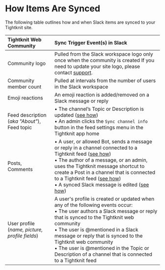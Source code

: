 # How Items Are Synced

The following table outlines how and when Slack items are synced to your Tightknit site.


| Tightknit Web Community                            | Sync Trigger Event(s) in Slack                                                                                                                                                                                                                                                                                                                                                                                                                         |
| :------------------------------------------------- | :----------------------------------------------------------------------------------------------------------------------------------------------------------------------------------------------------------------------------------------------------------------------------------------------------------------------------------------------------------------------------------------------------------------------------------------------------- |
| Community logo                                     | Pulled from the Slack workspace logo only once when the community is created <Callout type="info">If you need to update your site logo, please contact [support](mailto:support@tightknit.ai).</Callout>                                                                                                                                                                                                                                               |
| Community member count                             | Pulled at intervals from the number of users in the Slack workspace                                                                                                                                                                                                                                                                                                                                                                                    |
| Emoji reactions                                    | An emoji reaction is added/removed on a Slack message or reply                                                                                                                                                                                                                                                                                                                                                                                         |
| Feed description (_aka "About"_), <br/> Feed topic | • The channel’s Topic or Description is updated ([see how](https://slack.com/help/articles/201654083-Set-a-conversation-topic-or-channel-description)) <br/>• An admin clicks the `Sync channel info` button in the feed settings menu in the Tightknit app home                                                                                                                                                                                       |
| Posts, <br/> Comments                              | • A user, or allowed Bot, sends a message or reply in a channel connected to a Tightknit feed ([see how](./posts-and-comments/create-post-or-comment.mdx))<br/>• The author of a message, or an admin, uses the Tightknit message shortcut to create a Post in a channel that is connected to a Tightknit feed ([see how](./message-shortcuts.mdx)) <br/>• A synced Slack message is edited ([see how](./posts-and-comments/edit-post-or-comment.mdx)) |
| User profile (_name, picture, profile fields_)     | A user's profile is created or updated when any of the following events occur:<br/>• The user authors a Slack message or reply that is synced to the Tightknit web community<br/>• The user is @mentioned in a Slack message or reply that is synced to the Tightknit web community<br/>• The user is @mentioned in the Topic or Description of a channel that is connected to a Tightknit feed                                                        |
